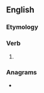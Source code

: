 ==English==

===Etymology===
{{suffix|en|glide|eth}}

===Verb===
{{head|en|verb form}}

# {{en-archaic third-person singular of|glide}}

===Anagrams===
* {{anagrams|en|a=deghilt|delight|glideth|lighted}}